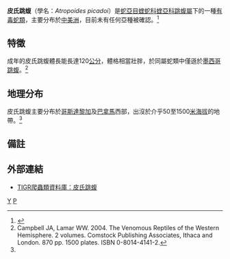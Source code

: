 {{Speciesbox
| taxon = Atropoides picadoi
| binomial_authority = Dunn, 1939
| synonyms = * ''Trimeresurus nummifer'' - Dunn, 1939
* ''Bothrops picadoi'' - H.M. Smith & Taylor, 1945
* ''Porthidium picadoi'' - Campbell & Lamar, 1989
* ''Atropoides'' ''picadoi''  - Werman, 1992<ref name="McD99">McDiarmid RW, Campbell JA, Touré T. 1999. Snake Species of the World: A Taxonomic and Geographic Reference, vol. 1. Herpetologists' League. 511 pp. ISBN 1-893777-00-6 (series). ISBN 1-893777-01-4 (volume).</ref>}}

'''皮氏跳蝮'''（學名：''Atropoides picadoi''）是[[蛇亞目|蛇亞目]][[蝰蛇科|蝰蛇科]][[蝰亞科|蝰亞科]][[跳蝮屬|跳蝮屬]]下的一種[[毒蛇|有毒蛇類]]，主要分布於[[中美洲|中美洲]]，目前未有任何亞種被確認。<ref name="ITIS">{{ITIS|ID=586170|taxon=''Atropoides picadoi''|year=2007|date=14 September}}</ref>

==特徵==
成年的皮氏跳蝮體長能長達120[[公分|公分]]，體格相當壯胖，於同屬蛇類中僅遜於[[墨西哥跳蝮|墨西哥跳蝮]]。<ref name="C&L04">Campbell JA, Lamar WW. 2004. The Venomous Reptiles of the Western Hemisphere. 2 volumes. Comstock Publishing Associates, Ithaca and London. 870 pp. 1500 plates. ISBN 0-8014-4141-2.</ref>

==地理分布==
皮氏跳蝮主要分布於[[哥斯達黎加|哥斯達黎加]]及[[巴拿馬|巴拿馬]]西部，出沒於介乎50至1500[[米_(單位)|米]][[海拔|海拔]]的地帶。<ref name="McD99"/>

==備註==
{{Reflist}}

==外部連結==
{{Commons}}
*{{en}}[http://reptile-database.reptarium.cz/species.php?genus=Atropoides&species=picadoi TIGR爬蟲類資料庫：皮氏跳蝮]
{{Taxonbar|from=Q1017609}}

[[Category:跳蝮屬|Y]]
[[Category:_1939年描述的分类群|P]]